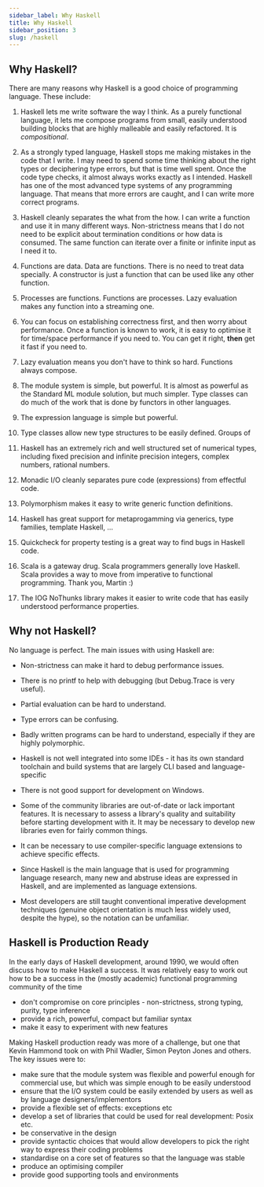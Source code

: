 ```yaml
---
sidebar_label: Why Haskell
title: Why Haskell
sidebar_position: 3
slug: /haskell
---
```


## Why Haskell?

There are many reasons why Haskell is a good choice of programming language.  These include:

1. Haskell lets me write software the way I think.   As a purely functional language, it lets me compose programs from small, easily understood
building blocks that are highly malleable and easily refactored.  It is *compositional*.

1. As a strongly typed language, Haskell stops me making mistakes in the code that I write.  I may need to spend some time thinking about the right
types or deciphering type errors, but that is time well spent.  Once the code type checks, it almost always works exactly as I intended.
Haskell has one of the most advanced type systems of any programming language.  That means that more errors are caught, and I can write more correct programs.

1. Haskell cleanly separates the what from the how.  I can write a function and use it in many different ways.  Non-strictness means that I do not need to be
explicit about termination conditions or how data is consumed.  The same function can iterate over a finite or infinite input as I need it to.

1. Functions are data.  Data are functions.  There is no need to treat data specially.  A constructor is just a function that can be used like any other function.

1. Processes are functions.  Functions are processes.  Lazy evaluation makes any function into a streaming one.

1. You can focus on establishing correctness first, and then worry about performance.  Once a function is known to work, it is easy to optimise it for time/space performance if you need to.  You can get it right, **then** get it fast if you need to.

1. Lazy evaluation means you don't have to think so hard.  Functions always compose.

1. The module system is simple, but powerful.  It is almost as powerful as the Standard ML module solution, but much simpler.  Type classes can do much of the work that is done
by functors in other languages.

1. The expression language is simple but powerful.

1. Type classes allow new type structures to be easily defined.  Groups of

1. Haskell has an extremely rich and well structured set of numerical types, including fixed precision and infinite precision integers, complex numbers, rational numbers.

1. Monadic I/O cleanly separates pure code (expressions) from effectful code.

1. Polymorphism makes it easy to write generic function definitions.

1. Haskell has great support for metaprogamming via generics, type families, template Haskell, ...

1. Quickcheck for property testing is a great way to find bugs in Haskell code.

  1. Scala is a gateway drug.  Scala programmers generally love Haskell.  Scala provides a way to move from imperative to functional programming.  Thank you, Martin :)

1. The IOG NoThunks library makes it easier to write code that has easily understood performance properties.


## Why not Haskell?

No language is perfect.  The main issues with using Haskell are:

- Non-strictness can make it hard to debug performance issues.

- There is no printf to help with debugging (but Debug.Trace is very useful).

- Partial evaluation can be hard to understand.

- Type errors can be confusing.

- Badly written programs can be hard to understand, especially if they are highly polymorphic.

- Haskell is not well integrated into some IDEs - it has its own standard toolchain and build systems that are largely CLI based and language-specific

- There is not good support for development on Windows.

- Some of the community libraries are out-of-date or lack important features.  It is necessary to assess a library's quality and suitability before starting development with it.
It may be necessary to develop new libraries even for fairly common things.

- It can be necessary to use compiler-specific language extensions to achieve specific effects.

- Since Haskell is the main language that is used for programming language research, many new and abstruse ideas are expressed in Haskell, and are implemented as language extensions.

- Most developers are still taught conventional imperative development techniques (genuine object orientation is much less widely used, despite the hype), so the notation can be
  unfamiliar.

## Haskell is Production Ready

In the early days of Haskell development, around 1990, we would often discuss how to make Haskell a success. It was relatively easy to work
out how to be a success in the (mostly academic) functional programming community of the time

- don't compromise on core principles - non-strictness, strong typing, purity, type inference
- provide a rich, powerful, compact but familiar syntax
- make it easy to experiment with new features

Making Haskell production ready was more of a challenge, but one that Kevin Hammond took on with Phil Wadler, Simon Peyton Jones and others.
The key issues were to:

- make sure that the module system was flexible and powerful enough for commercial use, but which was simple enough to be easily understood
- ensure that the I/O system could be easily extended by users as well as by language designers/implementors
- provide a flexible set of effects: exceptions etc
- develop a set of libraries that could be used for real development: Posix etc.
- be conservative in the design
- provide syntactic choices that would allow developers to pick the right way to express their coding problems
- standardise on a core set of features so that the language was stable
- produce an optimising compiler
- provide good supporting tools and environments

